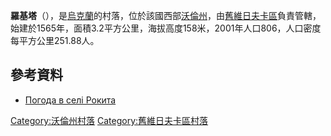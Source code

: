 {{coord|51|34|18|N|24|23|26|E|scale:30000|display=title}}

'''羅基塔'''（{{lang-uk|Рокита}}），是[[烏克蘭|烏克蘭]]的村落，位於該國西部[[沃倫州|沃倫州]]，由[[舊維日夫卡區|舊維日夫卡區]]負責管轄，始建於1565年，面積3.2平方公里，海拔高度158米，2001年人口806，人口密度每平方公里251.88人。

==參考資料==
* [http://weather.in.ua/ua/volynskaja/22654 Погода в селі Рокита] {{Wayback|url=http://weather.in.ua/ua/volynskaja/22654 |date=20160305103123 }}

[[Category:沃倫州村落|Category:沃倫州村落]]
[[Category:舊維日夫卡區村落|Category:舊維日夫卡區村落]]


{{Volyn-geo-stub}}